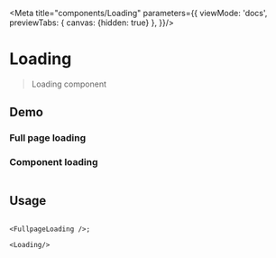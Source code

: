 
<Meta title="components/Loading" parameters={{
  viewMode: 'docs',
  previewTabs: {
    canvas: {hidden: true}
  },
}}/>


# Loading

> Loading component

## Demo

### Full page loading
<FullpageLoading/>

### Component loading
<div style={{position: "relative"}}>
  <Loading/>
</div>


```tsx

```

## Usage

```tsx

<FullpageLoading />;

<Loading/>
```

